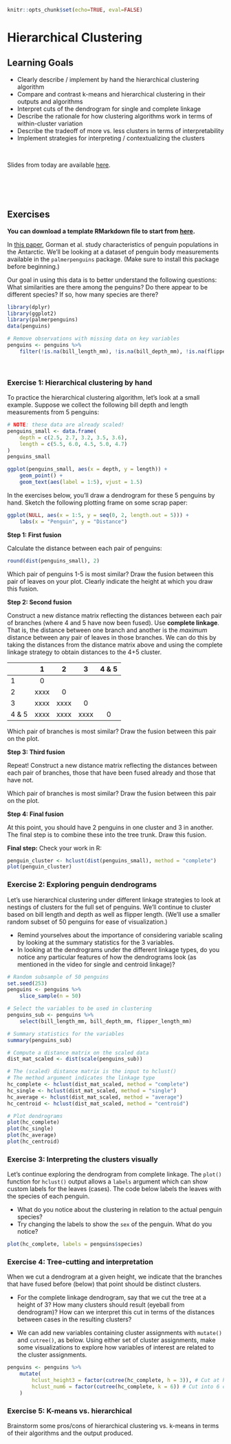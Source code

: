 ```r
knitr::opts_chunk$set(echo=TRUE, eval=FALSE)
```

# Hierarchical Clustering

## Learning Goals {-}

- Clearly describe / implement by hand the hierarchical clustering algorithm
- Compare and contrast k-means and hierarchical clustering in their outputs and algorithms
- Interpret cuts of the dendrogram for single and complete linkage
- Describe the rationale for how clustering algorithms work in terms of within-cluster variation
- Describe the tradeoff of more vs. less clusters in terms of interpretability
- Implement strategies for interpreting / contextualizing the clusters


<br>

Slides from today are available [here](https://docs.google.com/presentation/d/1PPvEB3fXf08a8smUAgkct-rz2FDA2BZY3YsOb3GksV0/edit?usp=sharing).



<br><br><br>

## Exercises {-}

**You can download a template RMarkdown file to start from [here](template_rmds/15-hclust.Rmd).**

In [this paper](https://journals.plos.org/plosone/article?id=10.1371/journal.pone.0090081), Gorman et al. study characteristics of penguin populations in the Antarctic. We'll be looking at a dataset of penguin body measurements available in the `palmerpenguins` package. (Make sure to install this package before beginning.)

Our goal in using this data is to better understand the following questions: What similarities are there among the penguins? Do there appear to be different species? If so, how many species are there?

```r
library(dplyr)
library(ggplot2)
library(palmerpenguins)
data(penguins)

# Remove observations with missing data on key variables
penguins <- penguins %>%
    filter(!is.na(bill_length_mm), !is.na(bill_depth_mm), !is.na(flipper_length_mm))
```

<br>

### Exercise 1: Hierarchical clustering by hand {-}

To practice the hierarchical clustering algorithm, let's look at a small example. Suppose we collect the following bill depth and length measurements from 5 penguins:

```r
# NOTE: these data are already scaled!
penguins_small <- data.frame(
    depth = c(2.5, 2.7, 3.2, 3.5, 3.6),
    length = c(5.5, 6.0, 4.5, 5.0, 4.7)
)
penguins_small

ggplot(penguins_small, aes(x = depth, y = length)) +
    geom_point() + 
    geom_text(aes(label = 1:5), vjust = 1.5)
```

In the exercises below, you'll draw a dendrogram for these 5 penguins by hand. Sketch the following plotting frame on some scrap paper:

```r
ggplot(NULL, aes(x = 1:5, y = seq(0, 2, length.out = 5))) +
    labs(x = "Penguin", y = "Distance")
```


**Step 1: First fusion**

Calculate the distance between each pair of penguins:

```r
round(dist(penguins_small), 2)
```    

Which pair of penguins 1-5 is most similar? Draw the fusion between this pair of leaves on your plot. Clearly indicate the height at which you draw this fusion.



**Step 2: Second fusion**

Construct a new distance matrix reflecting the distances between each pair of branches (where 4 and 5 have now been fused). Use **complete linkage**. That is, the distance between one branch and another is the *maximum* distance between any pair of leaves in those branches. We can do this by taking the distances from the distance matrix above and using the complete linkage strategy to obtain distances to the 4+5 cluster.

           1         2       3       4 & 5
------- -------- -------- -------- ---------
   1       0
   2      xxxx      0
   3      xxxx     xxxx      0
 4 & 5    xxxx     xxxx     xxxx       0

Which pair of branches is most similar? Draw the fusion between this pair on the plot.



**Step 3: Third fusion**

Repeat! Construct a new distance matrix reflecting the distances between each pair of branches, those that have been fused already and those that have not.

Which pair of branches is most similar? Draw the fusion between this pair on the plot.



**Step 4: Final fusion**

At this point, you should have 2 penguins in one cluster and 3 in another. The final step is to combine these into the tree trunk. Draw this fusion.



**Final step:** Check your work in R:

```r
penguin_cluster <- hclust(dist(penguins_small), method = "complete")
plot(penguin_cluster)
```



### Exercise 2: Exploring penguin dendrograms {-}

Let's use hierarchical clustering under different linkage strategies to look at nestings of clusters for the full set of penguins. We'll continue to cluster based on bill length and depth as well as flipper length. (We'll use a smaller random subset of 50 penguins for ease of visualization.)

- Remind yourselves about the importance of considering variable scaling by looking at the summary statistics for the 3 variables.
- In looking at the dendrograms under the different linkage types, do you notice any particular features of how the dendrograms look (as mentioned in the video for single and centroid linkage)?

```r
# Random subsample of 50 penguins
set.seed(253)
penguins <- penguins %>%
    slice_sample(n = 50)

# Select the variables to be used in clustering
penguins_sub <- penguins %>%
    select(bill_length_mm, bill_depth_mm, flipper_length_mm)

# Summary statistics for the variables
summary(penguins_sub)

# Compute a distance matrix on the scaled data
dist_mat_scaled <- dist(scale(penguins_sub))

# The (scaled) distance matrix is the input to hclust()
# The method argument indicates the linkage type
hc_complete <- hclust(dist_mat_scaled, method = "complete")
hc_single <- hclust(dist_mat_scaled, method = "single")
hc_average <- hclust(dist_mat_scaled, method = "average")
hc_centroid <- hclust(dist_mat_scaled, method = "centroid")

# Plot dendrograms
plot(hc_complete)
plot(hc_single)
plot(hc_average)
plot(hc_centroid)
```



### Exercise 3: Interpreting the clusters visually {-}

Let's continue exploring the dendrogram from complete linkage. The `plot()` function for `hclust()` output allows a `labels` argument which can show custom labels for the leaves (cases). The code below labels the leaves with the species of each penguin.

- What do you notice about the clustering in relation to the actual penguin species?
- Try changing the labels to show the `sex` of the penguin. What do you notice?

```r
plot(hc_complete, labels = penguins$species)
```



### Exercise 4: Tree-cutting and interpretation {-}

When we cut a dendrogram at a given height, we indicate that the branches that have fused before (below) that point should be distinct clusters.

- For the complete linkage dendrogram, say that we cut the tree at a height of 3? How many clusters should result (eyeball from dendrogram)? How can we interpret this cut in terms of the distances between cases in the resulting clusters?

- We can add new variables containing cluster assignments with `mutate()` and `cutree()`, as below. Using either set of cluster assignments, make some visualizations to explore how variables of interest are related to the cluster assignments.

```r
penguins <- penguins %>%
    mutate(
        hclust_height3 = factor(cutree(hc_complete, h = 3)), # Cut at height (h) 3
        hclust_num6 = factor(cutree(hc_complete, k = 6)) # Cut into 6 clusters (k)
    )
```



### Exercise 5: K-means vs. hierarchical {-}

Brainstorm some pros/cons of hierarchical clustering vs. k-means in terms of their algorithms and the output produced.

